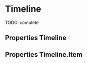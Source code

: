 

<Meta title="Patterns/Timeline" component={Timeline} />

# Timeline

TODO: complete

<Preview>
  <Story name="default" parameters={{ decorators: [withKnobs, withA11y] }}>
    <Timeline>
      <Timeline.Item
        icon={ArchiveIcon}
        title="Order archived"
        description="by Iván from company"
        date="31 ago"
        time="16:59"
      />
      <Timeline.Item
        appearance="success"
        icon={TruckIcon}
        title="Order sent"
        description="by Juan"
        date="30 ago"
        time="16:59"
      />
      <Timeline.Item
        title="Added note"
        description="by Juan"
        date="29 ago"
        time="23:59"
      />
      <Timeline.Item
        appearance="primary"
        icon={BoxPackedIcon}
        title="Packed order"
        description="by Juan"
        date="28 ago"
        time="14:00"
      />
      <Timeline.Item title="Payment received" date="27 ago" time="06:13" />
    </Timeline>
  </Story>
</Preview>

## Properties Timeline

<Props of={Timeline} />

## Properties Timeline.Item

<Props of={Timeline.Item.type} />
